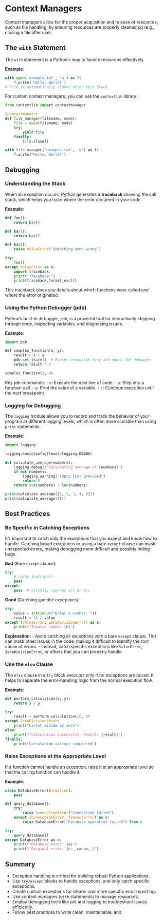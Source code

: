 # Context Managers

Context managers allow for the proper acquisition and release of resources, such as file handling, by ensuring resources are properly cleaned up (e.g., closing a file after use). 

## The `with` Statement

The `with` statement is a Pythonic way to handle resources effectively.

**Example**:
```python
with open('example.txt', 'w') as f:
    f.write('Hello, World!')
# File is automatically closed after this block
```

For custom context managers, you can use the `contextlib` library:

```python
from contextlib import contextmanager

@contextmanager
def file_manager(filename, mode):
    file = open(filename, mode)
    try:
        yield file
    finally:
        file.close()

with file_manager('example.txt', 'w') as f:
    f.write('Hello, World!')
```



## Debugging

### Understanding the Stack

When an exception occurs, Python generates a **traceback** showing the call stack, which helps you trace where the error occurred in your code.

**Example**:
```python
def foo():
    return bar()

def bar():
    return baz()

def baz():
    raise ValueError("Something went wrong")

try:
    foo()
except ValueError as e:
    import traceback
    print("Traceback:")
    print(traceback.format_exc())
```

This traceback gives you details about which functions were called and where the error originated.

### Using the Python Debugger (pdb)

Python’s built-in debugger, `pdb`, is a powerful tool for interactively stepping through code, inspecting variables, and diagnosing issues.

**Example**:
```python
import pdb

def complex_function(x, y):
    result = x + y
    pdb.set_trace()  # Pauses execution here and opens the debugger
    return result * 2

complex_function(3, 4)
```

Key `pdb` commands:
- `n`: Execute the next line of code.
- `s`: Step into a function call.
- `p`: Print the value of a variable.
- `c`: Continue execution until the next breakpoint.

### Logging for Debugging

The `logging` module allows you to record and track the behavior of your program at different logging levels, which is often more scalable than using `print` statements.

**Example**:
```python
import logging

logging.basicConfig(level=logging.DEBUG)

def calculate_average(numbers):
    logging.debug(f"Calculating average of {numbers}")
    if not numbers:
        logging.warning("Empty list provided")
        return 0
    return sum(numbers) / len(numbers)

print(calculate_average([1, 2, 3, 4, 5]))
print(calculate_average([]))
```



## Best Practices

### Be Specific in Catching Exceptions

It’s important to catch only the exceptions that you expect and know how to handle. Catching broad exceptions or using a bare `except` clause can mask unexpected errors, making debugging more difficult and possibly hiding bugs.

**Bad** (Bare `except` clause):
```python
try:
    # risky_function()
    pass
except:
    pass  # Silently ignores all errors
```

**Good** (Catching specific exceptions):
```python
try:
    value = int(input("Enter a number: "))
    result = 10 / value
except (ValueError, ZeroDivisionError) as e:
    print(f"Invalid input: {e}")
```

**Explanation**:
- Avoid catching all exceptions with a bare `except` clause. This can mask other issues in the code, making it difficult to identify the root cause of errors.
- Instead, catch specific exceptions like `ValueError`, `ZeroDivisionError`, or others that you can properly handle.

### Use the `else` Clause

The `else` clause in a `try` block executes only if no exceptions are raised. It helps to separate the error-handling logic from the normal execution flow.

**Example**:
```python
def perform_calculation(x, y):
    return x / y

try:
    result = perform_calculation(10, 2)
except ZeroDivisionError:
    print("Cannot divide by zero")
else:
    print(f"Calculation successful. Result: {result}")
finally:
    print("Calculation attempt completed")
```

### Raise Exceptions at the Appropriate Level

If a function cannot handle an exception, raise it at an appropriate level so that the calling function can handle it.

**Example**:
```python
class DatabaseError(Exception):
    pass

def query_database():
    try:
        raise ConnectionError("Connection failed")
    except (ConnectionError, TimeoutError) as e:
        raise DatabaseError("Database operation failed") from e

try:
    query_database()
except DatabaseError as e:
    print(f"Database error: {e}")
    print(f"Original error: {e.__cause__}")
```

## Summary

- Exception handling is critical for building robust Python applications.
- Use `try/except` blocks to handle exceptions, and only catch specific exceptions.
- Create custom exceptions for clearer and more specific error reporting.
- Use context managers (`with` statements) to manage resources.
- Employ debugging tools like `pdb` and logging to troubleshoot issues efficiently.
- Follow best practices to write clean, maintainable, and